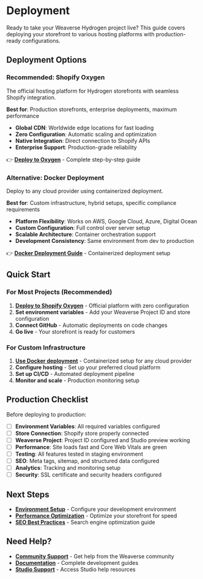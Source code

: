# Deployment

Ready to take your Weaverse Hydrogen project live? This guide covers deploying your storefront to various hosting platforms with production-ready configurations.

## Deployment Options

### Recommended: Shopify Oxygen
The official hosting platform for Hydrogen storefronts with seamless Shopify integration.

**Best for**: Production storefronts, enterprise deployments, maximum performance

- **Global CDN**: Worldwide edge locations for fast loading
- **Zero Configuration**: Automatic scaling and optimization  
- **Native Integration**: Direct connection to Shopify APIs
- **Enterprise Support**: Production-grade reliability

👉 **[Deploy to Oxygen](oxygen-deployment)** - Complete step-by-step guide

### Alternative: Docker Deployment
Deploy to any cloud provider using containerized deployment.

**Best for**: Custom infrastructure, hybrid setups, specific compliance requirements

- **Platform Flexibility**: Works on AWS, Google Cloud, Azure, Digital Ocean
- **Custom Configuration**: Full control over server setup
- **Scalable Architecture**: Container orchestration support
- **Development Consistency**: Same environment from dev to production

👉 **[Docker Deployment Guide](docker-deployment)** - Containerized deployment setup

## Quick Start

### For Most Projects (Recommended)
1. **[Deploy to Shopify Oxygen](oxygen-deployment)** - Official platform with zero configuration
2. **Set environment variables** - Add your Weaverse Project ID and store configuration
3. **Connect GitHub** - Automatic deployments on code changes
4. **Go live** - Your storefront is ready for customers

### For Custom Infrastructure
1. **[Use Docker deployment](docker-deployment)** - Containerized setup for any cloud provider
2. **Configure hosting** - Set up your preferred cloud platform
3. **Set up CI/CD** - Automated deployment pipeline
4. **Monitor and scale** - Production monitoring setup

## Production Checklist

Before deploying to production:

- [ ] **Environment Variables**: All required variables configured
- [ ] **Store Connection**: Shopify store properly connected
- [ ] **Weaverse Project**: Project ID configured and Studio preview working
- [ ] **Performance**: Site loads fast and Core Web Vitals are green
- [ ] **Testing**: All features tested in staging environment
- [ ] **SEO**: Meta tags, sitemap, and structured data configured
- [ ] **Analytics**: Tracking and monitoring setup
- [ ] **Security**: SSL certificate and security headers configured

## Next Steps

- **[Environment Setup](/development-guide/environment-setup)** - Configure your development environment
- **[Performance Optimization](features)** - Optimize your storefront for speed
- **[SEO Best Practices](features)** - Search engine optimization guide

## Need Help?

- **[Community Support](/community/community)** - Get help from the Weaverse community
- **[Documentation](getting-started)** - Complete development guides
- **[Studio Support](https://studio.weaverse.io/dashboard)** - Access Studio help resources
